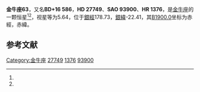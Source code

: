 {{Starbox begin
| name = 金牛座63
}}
{{Starbox observe
| epoch = [[J2000.0|J2000.0]]
| constell = [[金牛座|金牛座]]<ref name=SIMBAD>{{cite web
 | url=http://simbad.u-strasbg.fr/simbad/sim-id?Ident=HR+1376
 | title=Pulsating variable Star
 | publisher=Centre de Données astronomiques de Strasbourg
 | work=SIMBAD
 | accessdate=2012-07-13
 | archive-date=2021-01-21
 | archive-url=https://web.archive.org/web/20210121133830/http://simbad.u-strasbg.fr/simbad/sim-id?Ident=HR+1376
 | dead-url=no
 }}</ref><ref name=DATA>{{cite web
 | url=http://vizier.u-strasbg.fr/viz-bin/VizieR-5?-out.add=.&-source=5050&-corr=PK=HR&-out.max=9999&HR=1376
 | title=VizieR Detailed Page
 | accessdate=2012-07-13
 | archive-date=2021-01-25
 | archive-url=https://web.archive.org/web/20210125112847/http://vizier.u-strasbg.fr/viz-bin/VizieR-5?-out.add=.&-source=5050&-corr=PK=HR&-out.max=9999&HR=1376
 | dead-url=no
 }}</ref>
| 星官 = 
| ra = {{RA|4|23|25}}<ref name=SIMBAD /><ref name=DATA />
| dec = {{DEC|+16|46|38}}<ref name=SIMBAD /><ref name=DATA />
| appmag_v = 5.64<ref name=SIMBAD /><ref name=DATA />
}}
{{Starbox character
| class = A1m<ref name=SIMBAD /><ref name=DATA />
| b-v = 0.3<ref name=SIMBAD /><ref name=DATA />
| u-b = 0.13<ref name=SIMBAD /><ref name=DATA />
| r-i = 0.16<ref name=SIMBAD /><ref name=DATA />
| variable = 
}}
{{Starbox astrometry
| radial_v = 0.13
| prop_mo_ra = 35
| parallax = 
| p_error = 
}}
{{Starbox catalog
| names =BD+16 586，[[SAO星表|SAO]] 93900，[[HD星表|HD]] 27749，[[HR星表|HR]] 1376}}
{{Starbox reference |Simbad=HR+1376}}
{{Starbox end}}

'''金牛座63'''，又名'''BD+16 586'''，'''HD 27749'''、'''SAO 93900'''、'''HR 1376'''，是[[金牛座|金牛座]]的一颗恒星<ref name=SIMBAD /><ref name=DATA />，视星等为5.64，位于[[銀道座標系|銀經]]178.73，[[銀道座標系|銀緯]]-22.41，其[[B1900.0|B1900.0]]坐标为赤經{{RA|4|17|40.7}}，赤緯{{DEC|+16|-22.41|38}}。

== 参考文献 ==
{{reflist}}

{{star-stub}}

{{金牛座恒星}}
{{星官|毕宿|8|18}}
[[Category:金牛座|Category:金牛座]]
[[Category:HD和HDE天體|27749]]
[[Category:HR天體|1376]]
[[Category:SAO天體|93900]]